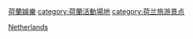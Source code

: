 {{commonscat|Entertainment venues in the Netherlands}}
{{Portal|荷蘭}}

[[category:荷蘭娛樂|]]
[[category:荷蘭活動場地|category:荷蘭活動場地]]
[[category:荷兰旅游景点|category:荷兰旅游景点]]
[[Category:歐洲各國娛樂場所|Netherlands]]
